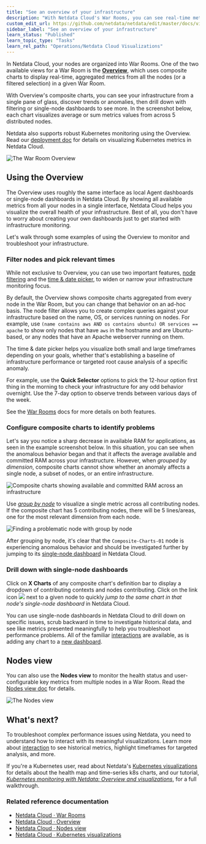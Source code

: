 ```yaml
---
title: "See an overview of your infrastructure"
description: "With Netdata Cloud's War Rooms, you can see real-time metrics, from any number of nodes in your infrastructure, in composite charts."
custom_edit_url: https://github.com/netdata/netdata/edit/master/docs/visualize/overview-infrastructure.md
sidebar_label: "See an overview of your infrastructure"
learn_status: "Published"
learn_topic_type: "Tasks"
learn_rel_path: "Operations/Netdata Cloud Visualizations"
---
```



In Netdata Cloud, your nodes are organized into War Rooms. One of the two available views for a War Room is the
[**Overview**](/docs/nightly/operations/visualizations/home-overview-and-single-node-view), which uses composite charts to display
real-time, aggregated metrics from all the nodes (or a filtered selection) in a given War Room.

With Overview's composite charts, you can see your infrastructure from a single pane of glass, discover trends or
anomalies, then drill down with filtering or single-node dashboards to see more. In the screenshot below,
each chart visualizes average or sum metrics values from across 5 distributed nodes.

Netdata also supports robust Kubernetes monitoring using the Overview. Read our [deployment
doc](https://github.com/netdata/netdata/blob/master/packaging/installer/methods/kubernetes.md) for details on visualizing Kubernetes metrics in Netdata Cloud.

![The War Room
Overview](https://user-images.githubusercontent.com/1153921/108732681-09791980-74eb-11eb-9ba2-98cb1b6608de.png)

## Using the Overview

The Overview uses roughly the same interface as local Agent dashboards or single-node dashboards in Netdata Cloud. By
showing all available metrics from all your nodes in a single interface, Netdata Cloud helps you visualize the overall
health of your infrastructure. Best of all, you don't have to worry about creating your own dashboards just to get
started with infrastructure monitoring.

Let's walk through some examples of using the Overview to monitor and troubleshoot your infrastructure.

### Filter nodes and pick relevant times

While not exclusive to Overview, you can use two important features, [node
filtering](https://github.com/netdata/netdata/blob/master/docs/cloud/war-rooms.md#node-filter) and the [time &amp; date
picker](https://github.com/netdata/netdata/blob/master/docs/cloud/war-rooms.md#time--date-picker), to widen or narrow your infrastructure
monitoring focus.

By default, the Overview shows composite charts aggregated from every node in the War Room, but you can change that
behavior on an ad-hoc basis. The node filter allows you to create complex queries against your infrastructure based on
the name, OS, or services running on nodes. For example, use `(name contains aws AND os contains ubuntu) OR services ==
apache` to show only nodes that have `aws` in the hostname and are Ubuntu-based, or any nodes that have an Apache
webserver running on them.

The time &amp; date picker helps you visualize both small and large timeframes depending on your goals, whether that's
establishing a baseline of infrastructure performance or targeted root cause analysis of a specific anomaly.

For example, use the **Quick Selector** options to pick the 12-hour option first thing in the morning to check your
infrastructure for any odd behavior overnight. Use the 7-day option to observe trends between various days of the week.

See the [War Rooms](/docs/nightly/operations/war-rooms) docs for more details on both features.

### Configure composite charts to identify problems

Let's say you notice a sharp decrease in available RAM for applications, as seen in the example screenshot below. In
this situation, you can see when the anomalous behavior began and that it affects the average available and committed
RAM across your infrastructure. However, when _grouped by dimension_, composite charts cannot show whether an anomaly
affects a single node, a subset of nodes, or an entire infrastructure.

![Composite charts showing available and committed RAM across an
infrastructure](https://user-images.githubusercontent.com/1153921/99314892-0bae4680-281f-11eb-823e-071a1da25dc7.png)

Use [_group by node_](/docs/nightly/operations/visualizations/home-overview-and-single-node-view#group-by-dimension-or-node) to visualize
a single metric across all contributing nodes. If the composite chart has 5 contributing nodes, there will be 5
lines/areas, one for the most relevant dimension from each node.

![Finding a problematic node with group by
node](https://user-images.githubusercontent.com/1153921/99315558-0e5d6b80-2820-11eb-91e9-9c46bc4c7298.gif)

After grouping by node, it's clear that the `Composite-Charts-01` node is experiencing anomalous behavior and should be
investigated further by jumping to its [single-node dashboard](#drill-down-with-single-node-dashboards) in Netdata
Cloud.

### Drill down with single-node dashboards

Click on **X Charts** of any composite chart's definition bar to display a dropdown of contributing contexts and nodes
contributing. Click on the link icon <img class="img__inline img__inline--link"
src="https://user-images.githubusercontent.com/1153921/95762109-1d219300-0c62-11eb-8daa-9ba509a8e71c.png" /> next to a
given node to quickly _jump to the same chart in that node's single-node dashboard_ in Netdata Cloud.

You can use single-node dashboards in Netdata Cloud to drill down on specific issues, scrub backward in time to
investigate historical data, and see like metrics presented meaningfully to help you troubleshoot performance problems.
All of the familiar [interactions](/docs/nightly/operations/netdata-cloud-visualizations/interact-with-dashboards-and-charts) are available, as is adding any chart
to a [new dashboard](/docs/nightly/operations/netdata-cloud-visualizations/create-new-dashboards).

## Nodes view

You can also use the **Nodes view** to monitor the health status and user-configurable key metrics from multiple nodes
in a War Room. Read the [Nodes view doc](/docs/nightly/operations/visualizations/nodes-view) for details.

![The Nodes view](https://user-images.githubusercontent.com/1153921/108733066-5fe65800-74eb-11eb-98e0-abaccd36deaf.png)

## What's next?

To troubleshoot complex performance issues using Netdata, you need to understand how to interact with its meaningful
visualizations. Learn more about [interaction](/docs/nightly/operations/netdata-cloud-visualizations/interact-with-dashboards-and-charts) to see historical metrics,
highlight timeframes for targeted analysis, and more.

If you're a Kubernetes user, read about Netdata's [Kubernetes
visualizations](https://github.com/netdata/netdata/blob/master/docs/cloud/visualize/kubernetes.md) for details about the health map and
time-series k8s charts, and our tutorial, [_Kubernetes monitoring with Netdata: Overview and
visualizations_](https://github.com/netdata/netdata/blob/master/docs/guides/monitor/kubernetes-k8s-netdata.md), for a full walkthrough.

### Related reference documentation

- [Netdata Cloud · War Rooms](/docs/nightly/operations/war-rooms)
- [Netdata Cloud · Overview](/docs/nightly/operations/visualizations/home-overview-and-single-node-view)
- [Netdata Cloud · Nodes view](/docs/nightly/operations/visualizations/nodes-view)
- [Netdata Cloud · Kubernetes visualizations](/docs/nightly/operations/visualizations/kubernetes-visualizations)



